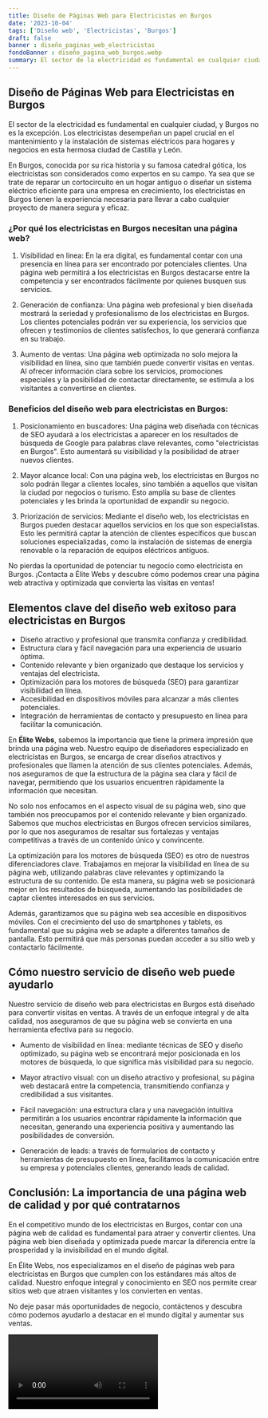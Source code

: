```yaml
---
title: Diseño de Páginas Web para Electricistas en Burgos
date: '2023-10-04'
tags: ['Diseño web', 'Electricistas', 'Burgos']
draft: false
banner : diseño_paginas_web_electricistas
fondoBanner : diseño_pagina_web_burgos.webp
summary: El sector de la electricidad es fundamental en cualquier ciudad, y Burgos no es la excepción. Los electricistas desempeñan un papel crucial en el mantenimiento y la instalación de sistemas eléctricos para hogares y negocios en esta hermosa ciudad de Castilla y León.
---
```


## Diseño de Páginas Web para Electricistas en Burgos

El sector de la electricidad es fundamental en cualquier ciudad, y Burgos no es la excepción. Los electricistas desempeñan un papel crucial en el mantenimiento y la instalación de sistemas eléctricos para hogares y negocios en esta hermosa ciudad de Castilla y León.

En Burgos, conocida por su rica historia y su famosa catedral gótica, los electricistas son considerados como expertos en su campo. Ya sea que se trate de reparar un cortocircuito en un hogar antiguo o diseñar un sistema eléctrico eficiente para una empresa en crecimiento, los electricistas en Burgos tienen la experiencia necesaria para llevar a cabo cualquier proyecto de manera segura y eficaz.

### ¿Por qué los electricistas en Burgos necesitan una página web?

1. Visibilidad en línea: En la era digital, es fundamental contar con una presencia en línea para ser encontrado por potenciales clientes. Una página web permitirá a los electricistas en Burgos destacarse entre la competencia y ser encontrados fácilmente por quienes busquen sus servicios.

2. Generación de confianza: Una página web profesional y bien diseñada mostrará la seriedad y profesionalismo de los electricistas en Burgos. Los clientes potenciales podrán ver su experiencia, los servicios que ofrecen y testimonios de clientes satisfechos, lo que generará confianza en su trabajo.

3. Aumento de ventas: Una página web optimizada no solo mejora la visibilidad en línea, sino que también puede convertir visitas en ventas. Al ofrecer información clara sobre los servicios, promociones especiales y la posibilidad de contactar directamente, se estimula a los visitantes a convertirse en clientes.

### Beneficios del diseño web para electricistas en Burgos:

1. Posicionamiento en buscadores: Una página web diseñada con técnicas de SEO ayudará a los electricistas a aparecer en los resultados de búsqueda de Google para palabras clave relevantes, como "electricistas en Burgos". Esto aumentará su visibilidad y la posibilidad de atraer nuevos clientes.

2. Mayor alcance local: Con una página web, los electricistas en Burgos no solo podrán llegar a clientes locales, sino también a aquellos que visitan la ciudad por negocios o turismo. Esto amplía su base de clientes potenciales y les brinda la oportunidad de expandir su negocio.

3. Priorización de servicios: Mediante el diseño web, los electricistas en Burgos pueden destacar aquellos servicios en los que son especialistas. Esto les permitirá captar la atención de clientes específicos que buscan soluciones especializadas, como la instalación de sistemas de energía renovable o la reparación de equipos eléctricos antiguos.

No pierdas la oportunidad de potenciar tu negocio como electricista en Burgos. ¡Contacta a Élite Webs y descubre cómo podemos crear una página web atractiva y optimizada que convierta las visitas en ventas!

<GifSeo />

<Cta />

## Elementos clave del diseño web exitoso para electricistas en Burgos

- Diseño atractivo y profesional que transmita confianza y credibilidad.
- Estructura clara y fácil navegación para una experiencia de usuario óptima.
- Contenido relevante y bien organizado que destaque los servicios y ventajas del electricista.
- Optimización para los motores de búsqueda (SEO) para garantizar visibilidad en línea.
- Accesibilidad en dispositivos móviles para alcanzar a más clientes potenciales.
- Integración de herramientas de contacto y presupuesto en línea para facilitar la comunicación.

En **Élite Webs**, sabemos la importancia que tiene la primera impresión que brinda una página web. Nuestro equipo de diseñadores especializado en electricistas en Burgos, se encarga de crear diseños atractivos y profesionales que llamen la atención de sus clientes potenciales. Además, nos aseguramos de que la estructura de la página sea clara y fácil de navegar, permitiendo que los usuarios encuentren rápidamente la información que necesitan.

No solo nos enfocamos en el aspecto visual de su página web, sino que también nos preocupamos por el contenido relevante y bien organizado. Sabemos que muchos electricistas en Burgos ofrecen servicios similares, por lo que nos aseguramos de resaltar sus fortalezas y ventajas competitivas a través de un contenido único y convincente.

La optimización para los motores de búsqueda (SEO) es otro de nuestros diferenciadores clave. Trabajamos en mejorar la visibilidad en línea de su página web, utilizando palabras clave relevantes y optimizando la estructura de su contenido. De esta manera, su página web se posicionará mejor en los resultados de búsqueda, aumentando las posibilidades de captar clientes interesados en sus servicios.

Además, garantizamos que su página web sea accesible en dispositivos móviles. Con el crecimiento del uso de smartphones y tablets, es fundamental que su página web se adapte a diferentes tamaños de pantalla. Esto permitirá que más personas puedan acceder a su sitio web y contactarlo fácilmente.

## Cómo nuestro servicio de diseño web puede ayudarlo

Nuestro servicio de diseño web para electricistas en Burgos está diseñado para convertir visitas en ventas. A través de un enfoque integral y de alta calidad, nos aseguramos de que su página web se convierta en una herramienta efectiva para su negocio.

- Aumento de visibilidad en línea: mediante técnicas de SEO y diseño optimizado, su página web se encontrará mejor posicionada en los motores de búsqueda, lo que significa más visibilidad para su negocio.

- Mayor atractivo visual: con un diseño atractivo y profesional, su página web destacará entre la competencia, transmitiendo confianza y credibilidad a sus visitantes.

- Fácil navegación: una estructura clara y una navegación intuitiva permitirán a los usuarios encontrar rápidamente la información que necesitan, generando una experiencia positiva y aumentando las posibilidades de conversión.

- Generación de leads: a través de formularios de contacto y herramientas de presupuesto en línea, facilitamos la comunicación entre su empresa y potenciales clientes, generando leads de calidad.

## Conclusión: La importancia de una página web de calidad y por qué contratarnos

En el competitivo mundo de los electricistas en Burgos, contar con una página web de calidad es fundamental para atraer y convertir clientes. Una página web bien diseñada y optimizada puede marcar la diferencia entre la prosperidad y la invisibilidad en el mundo digital.

En Élite Webs, nos especializamos en el diseño de páginas web para electricistas en Burgos que cumplen con los estándares más altos de calidad. Nuestro enfoque integral y conocimiento en SEO nos permite crear sitios web que atraen visitantes y los convierten en ventas.

No deje pasar más oportunidades de negocio, contáctenos y descubra cómo podemos ayudarlo a destacar en el mundo digital y aumentar sus ventas.

<Video />

<CtaBot job='Electricistas' city='Burgos'/>

<Gmaps query='Burgos+españa+maps' />